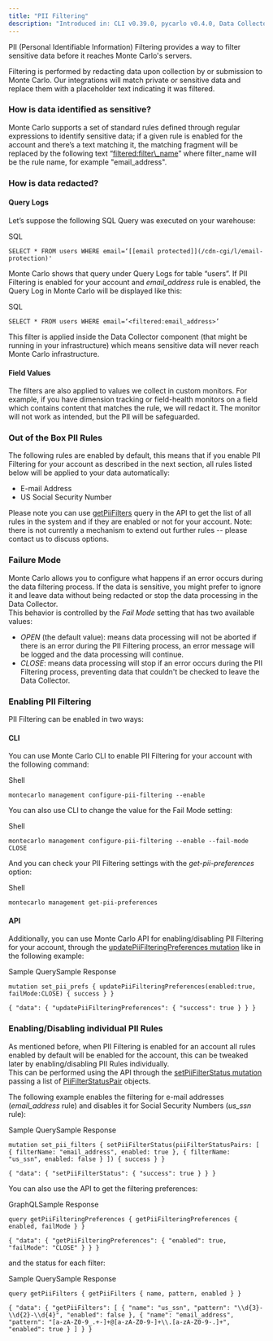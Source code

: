 ```yaml
---
title: "PII Filtering"
description: "Introduced in: CLI v0.39.0, pycarlo v0.4.0, Data Collector v13075"
---
```


PII (Personal Identifiable Information) Filtering provides a way to filter sensitive data before it reaches Monte Carlo's servers.

Filtering is performed by redacting data upon collection by or submission to Monte Carlo. Our integrations will match private or sensitive data and replace them with a placeholder text indicating it was filtered.

### How is data identified as sensitive?

Monte Carlo supports a set of standard rules defined through regular expressions to identify sensitive data; if a given rule is enabled for the account and there’s a text matching it, the matching fragment will be replaced by the following text “<filtered:filter\_name>” where filter\_name will be the rule name, for example "email\_address".

### How is data redacted?

#### Query Logs

Let’s suppose the following SQL Query was executed on your warehouse:

SQL

`SELECT * FROM users WHERE email=‘[[email protected]](/cdn-cgi/l/email-protection)'
`

Monte Carlo shows that query under Query Logs for table “users”. If PII Filtering is enabled for your account and _email\_address_ rule is enabled, the Query Log in Monte Carlo will be displayed like this:

SQL

`SELECT * FROM users WHERE email=‘<filtered:email_address>’
`

This filter is applied inside the Data Collector component (that might be running in your infrastructure) which means sensitive data will never reach Monte Carlo infrastructure.

#### Field Values

The filters are also applied to values we collect in custom monitors. For example, if you have dimension tracking or field-health monitors on a field which contains content that matches the rule, we will redact it. The monitor will not work as intended, but the PII will be safeguarded.

### Out of the Box PII Rules

The following rules are enabled by default, this means that if you enable PII Filtering for your account as described in the next section, all rules listed below will be applied to your data automatically:

* E-mail Address
* US Social Security Number

Please note you can use [getPiiFilters](https://apidocs.getmontecarlo.com/#query-getPiiFilters) query in the API to get the list of all rules in the system and if they are enabled or not for your account. Note: there is not currently a mechanism to extend out further rules -- please contact us to discuss options.

### Failure Mode

Monte Carlo allows you to configure what happens if an error occurs during the data filtering process. If the data is sensitive, you might prefer to ignore it and leave data without being redacted or stop the data processing in the Data Collector.  
This behavior is controlled by the _Fail Mode_ setting that has two available values:

* _OPEN_ (the default value): means data processing will not be aborted if there is an error during the PII Filtering process, an error message will be logged and the data processing will continue.
* _CLOSE_: means data processing will stop if an error occurs during the PII Filtering process, preventing data that couldn't be checked to leave the Data Collector.

### Enabling PII Filtering

PII Filtering can be enabled in two ways:

#### CLI

You can use Monte Carlo CLI to enable PII Filtering for your account with the following command:

Shell

`montecarlo management configure-pii-filtering --enable
`

You can also use CLI to change the value for the Fail Mode setting:

Shell

`montecarlo management configure-pii-filtering --enable --fail-mode CLOSE
`

And you can check your PII Filtering settings with the _get-pii-preferences_ option:

Shell

`montecarlo management get-pii-preferences
`

#### API

Additionally, you can use Monte Carlo API for enabling/disabling PII Filtering for your account, through the [updatePiiFilteringPreferences mutation](https://apidocs.getmontecarlo.com/#mutation-updatePiiFilteringPreferences) like in the following example:

Sample QuerySample Response

`mutation set_pii_prefs {
  updatePiiFilteringPreferences(enabled:true, failMode:CLOSE) {
    success
  }
}
`

`{
  "data": {
    "updatePiiFilteringPreferences": {
      "success": true
    }
  }
}
`

### Enabling/Disabling individual PII Rules

As mentioned before, when PII Filtering is enabled for an account all rules enabled by default will be enabled for the account, this can be tweaked later by enabling/disabling PII Rules individually.  
This can be performed using the API through the [setPiiFilterStatus mutation](https://apidocs.getmontecarlo.com/#mutation-setPiiFilterStatus) passing a list of [PiiFilterStatusPair](https://apidocs.getmontecarlo.com/#definition-PiiFilterStatusPair) objects.

The following example enables the filtering for e-mail addresses (_email\_address_ rule) and disables it for Social Security Numbers (_us\_ssn_ rule):

Sample QuerySample Response

`mutation set_pii_filters {
  setPiiFilterStatus(piiFilterStatusPairs: [
    {
      filterName: "email_address",
      enabled: true
    },
    {
      filterName: "us_ssn",
      enabled: false
    }
  ])
  {
    success
  }
}
`

`{
  "data": {
    "setPiiFilterStatus": {
      "success": true
    }
  }
}
`

You can also use the API to get the filtering preferences:

GraphQLSample Response

`query getPiiFilteringPreferences {
  getPiiFilteringPreferences {
    enabled,
    failMode
  }
}
`

`{
  "data": {
    "getPiiFilteringPreferences": {
      "enabled": true,
      "failMode": "CLOSE"
    }
  }
}
`

and the status for each filter:

Sample QuerySample Response

`query getPiiFilters {
  getPiiFilters {
    name,
    pattern,
    enabled
  }
}
`

`{
  "data": {
    "getPiiFilters": [
      {
        "name": "us_ssn",
        "pattern": "\\d{3}-\\d{2}-\\d{4}",
        "enabled": false
      },
      {
        "name": "email_address",
        "pattern": "[a-zA-Z0-9_.+-]+@[a-zA-Z0-9-]+\\.[a-zA-Z0-9-.]+",
        "enabled": true
      }
    ]
  }
}
`